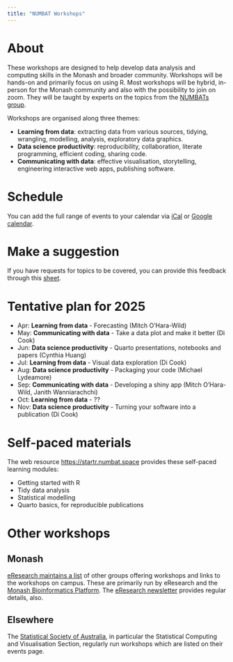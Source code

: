 ```yaml
---
title: "NUMBAT Workshops"
---
```


# About

These workshops are designed to help develop data analysis and computing skills in the Monash and broader community. Workshops will be hands-on and primarily focus on using R. Most workshops will be hybrid, in-person for the Monash community and also with the possibility to join on zoom. They will be taught by experts on the topics from the [NUMBATs group](https://numbat.space/people/). 

Workshops are organised along three themes: 

- **Learning from data**: extracting data from various sources, tidying, wrangling, modelling, analysis, exploratory data graphics.
- **Data science productivity**: reproducibility, collaboration, literate programming, efficient coding, sharing code.
- **Communicating with data**: effective visualisation, storytelling, engineering interactive web apps, publishing software.

# Schedule

You can add the full range of events to your calendar via [iCal](https://calendar.google.com/calendar/ical/t0umouvaoo3h62kcfcj7vcfck8%40group.calendar.google.com/public/basic.ics) or [Google calendar](https://calendar.google.com/calendar?cid=dDB1bW91dmFvbzNoNjJrY2Zjajd2Y2ZjazhAZ3JvdXAuY2FsZW5kYXIuZ29vZ2xlLmNvbQ).

# Make a suggestion

If you have requests for topics to be covered, you can provide this feedback through this [sheet](https://forms.gle/BLdEp9KMqmvstgWb7).

# Tentative plan for 2025

- Apr: **Learning from data** - Forecasting (Mitch O'Hara-Wild)
- May: **Communicating with data** - Take a data plot and make it better (Di Cook)
- Jun: **Data science productivity** - Quarto presentations, notebooks and papers (Cynthia Huang)
- Jul: **Learning from data** - Visual data exploration (Di Cook)
- Aug: **Data science productivity**  - Packaging your code (Michael Lydeamore)
- Sep: **Communicating with data** - Developing a shiny app (Mitch O'Hara-Wild, Janith Wanniarachchi)
- Oct: **Learning from data** - ??
- Nov: **Data science productivity** - Turning your software into a publication (Di Cook)

# Self-paced materials 

The web resource [https://startr.numbat.space](https://startr.numbat.space) provides these self-paced learning modules:

- Getting started with R
- Tidy data analysis
- Statistical modelling
- Quarto basics, for reproducible publications 

# Other workshops 

## Monash

[eResearch maintains a list](https://docs.erc.monash.edu/training/) of other groups offering workshops and links to the workshops on campus. These are primarily run by eResearch and the [Monash Bioinformatics Platform](https://www.monash.edu/researchinfrastructure/bioinformatics/training). The [eResearch newsletter](https://mailchi.mp/e0c3342ff59a/eresearch-march-2025-newsletter) provides regular details, also. 

## Elsewhere

The [Statistical Society of Australia](https://www.statsoc.org.au/Events-calendar), in particular the Statistical Computing and Visualisation Section, regularly run workshops which are listed on their events page.

